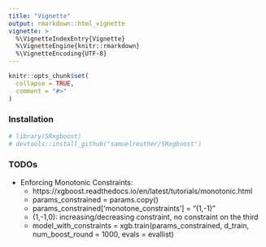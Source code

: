 ```yaml
---
title: "Vignette"
output: rmarkdown::html_vignette
vignette: >
  %\VignetteIndexEntry{Vignette}
  %\VignetteEngine{knitr::rmarkdown}
  %\VignetteEncoding{UTF-8}
---
```


```r
knitr::opts_chunk$set(
  collapse = TRUE,
  comment = "#>"
)
```


### Installation

```r
# library(SRxgboost)
# devtools::install_github("samuelreuther/SRxgboost")
```


### TODOs

- Enforcing Monotonic Constraints:
  - https://xgboost.readthedocs.io/en/latest/tutorials/monotonic.html
  - params_constrained = params.copy()
  - params_constrained['monotone_constraints'] = "(1,-1)"
  - (1,-1,0): increasing/decreasing constraint, no constraint on the third
  - model_with_constraints = xgb.train(params_constrained, d_train, 
                                       num_boost_round = 1000, evals = evallist)
